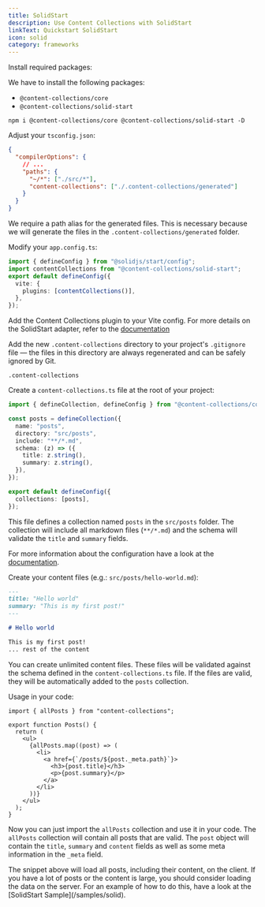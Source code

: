 ```yaml
---
title: SolidStart
description: Use Content Collections with SolidStart
linkText: Quickstart SolidStart
icon: solid
category: frameworks
---
```


<div className="steps">
<div className="step">

Install required packages:

We have to install the following packages:

- `@content-collections/core`
- `@content-collections/solid-start`

```package-install
npm i @content-collections/core @content-collections/solid-start -D
```

</div>
<div className="step">

Adjust your `tsconfig.json`:

```json
{
  "compilerOptions": {
    // ...
    "paths": {
      "~/*": ["./src/*"],
      "content-collections": ["./.content-collections/generated"]
    }
  }
}
```

We require a path alias for the generated files.
This is necessary because we will generate the files in the `.content-collections/generated` folder.

</div>
<div className="step">

Modify your `app.config.ts`:

```ts
import { defineConfig } from "@solidjs/start/config";
import contentCollections from "@content-collections/solid-start";
export default defineConfig({
  vite: {
    plugins: [contentCollections()],
  },
});
```

Add the Content Collections plugin to your Vite config.
For more details on the SolidStart adapter, refer to the [documentation](/docs/adapter/solid-start)

</div>
<div className="step">

Add the new `.content-collections` directory to your project's `.gitignore` file — the files in this directory are always regenerated and can be safely ignored by Git.

```
.content-collections
```

</div>
<div className="step">

Create a `content-collections.ts` file at the root of your project:

```ts
import { defineCollection, defineConfig } from "@content-collections/core";

const posts = defineCollection({
  name: "posts",
  directory: "src/posts",
  include: "**/*.md",
  schema: (z) => ({
    title: z.string(),
    summary: z.string(),
  }),
});

export default defineConfig({
  collections: [posts],
});
```

This file defines a collection named `posts` in the `src/posts` folder.
The collection will include all markdown files (`**/*.md`) and the schema will validate the `title` and `summary` fields.

For more information about the configuration have a look at the [documentation](/docs/configuration).

</div>
<div className="step">

Create your content files (e.g.: `src/posts/hello-world.md`):

```md
---
title: "Hello world"
summary: "This is my first post!"
---

# Hello world

This is my first post!
... rest of the content
```

You can create unlimited content files.
These files will be validated against the schema defined in the `content-collections.ts` file.
If the files are valid, they will be automatically added to the `posts` collection.

</div>
<div className="step">

Usage in your code:

```tsx
import { allPosts } from "content-collections";

export function Posts() {
  return (
    <ul>
      {allPosts.map((post) => (
        <li>
          <a href={`/posts/${post._meta.path}`}>
            <h3>{post.title}</h3>
            <p>{post.summary}</p>
          </a>
        </li>
      ))}
    </ul>
  );
}
```

Now you can just import the `allPosts` collection and use it in your code.
The `allPosts` collection will contain all posts that are valid.
The `post` object will contain the `title`, `summary` and `content` fields as well as some meta information in the `_meta` field.

<Callout type="warn">
The snippet above will load all posts, including their content, on the client.
If you have a lot of posts or the content is large, you should consider loading the data on the server.
For an example of how to do this, have a look at the [SolidStart Sample](/samples/solid).
</Callout>

</div>
</div>
